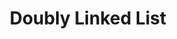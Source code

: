 ---
id: "ds_med_003"
questionType: "MULTIPLE_CHOICE"
title: "Doubly Linked List"
description: "What distinguishes a doubly linked list from a singly linked list?"
difficulty: "MEDIUM"
category: "Data Structures"
options:
  - "It stores data in sorted order"
  - "It has two pointers per node"
  - "It uses arrays internally"
  - "It supports only forward traversal"
correctAnswer: 1
---
